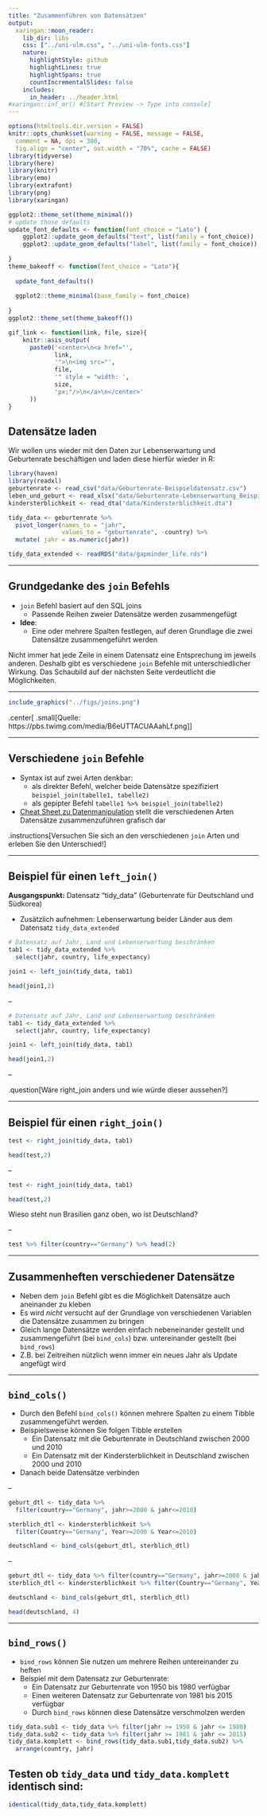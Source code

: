 ```yaml
---
title: "Zusammenführen von Datensätzen"
output:
  xaringan::moon_reader:
    lib_dir: libs
    css: ["../uni-ulm.css", "../uni-ulm-fonts.css"]
    nature:
      highlightStyle: github
      highlightLines: true
      highlightSpans: true
      countIncrementalSlides: false
    includes:
      in_header: ../header.html 
#xaringan::inf_mr() #[Start Preview -> Type into console]
---
```


```r
options(htmltools.dir.version = FALSE)
knitr::opts_chunk$set(warning = FALSE, message = FALSE, 
  comment = NA, dpi = 300,
  fig.align = "center", out.width = "70%", cache = FALSE)
library(tidyverse)
library(here)
library(knitr)
library(emo)
library(extrafont)
library(png) 
library(xaringan)

ggplot2::theme_set(theme_minimal())
# update those defaults
update_font_defaults <- function(font_choice = "Lato") {
    ggplot2::update_geom_defaults("text", list(family = font_choice))
    ggplot2::update_geom_defaults("label", list(family = font_choice))
    
}
theme_bakeoff <- function(font_choice = "Lato"){ 
  
  update_font_defaults()
  
  ggplot2::theme_minimal(base_family = font_choice)
  
}
ggplot2::theme_set(theme_bakeoff())

gif_link <- function(link, file, size){
    knitr::asis_output(
      paste0('<center>\n<a href="',
             link,
             '">\n<img src="',
             file,
             '" style = "width: ',
             size,
             'px;"/>\n</a>\n</center>'
      ))
}
```

## Datensätze laden

Wir wollen uns wieder mit den Daten zur Lebenserwartung und Geburtenrate beschäftigen und laden diese hierfür wieder in R:

```r
library(haven)
library(readxl)
geburtenrate <- read_csv("data/Geburtenrate-Beispieldatensatz.csv")
leben_und_geburt <- read_xlsx("data/Geburtenrate-Lebenserwartung_Beispiel.xlsx", sheet="Lebenserwartung_Geburtenrate")
kindersterblichkeit <- read_dta("data/Kindersterblichkeit.dta")

tidy_data <- geburtenrate %>%
  pivot_longer(names_to = "jahr", 
               values_to = "geburtenrate", -country) %>%
  mutate( jahr = as.numeric(jahr))

tidy_data_extended <- readRDS("data/gapminder_life.rds")
```

---

## Grundgedanke des `join` Befehls

- `join` Befehl basiert auf den SQL joins 
    - Passende Reihen zweier Datensätze werden zusammengefügt
- **Idee**:
    - Eine oder mehrere Spalten festlegen, auf deren Grundlage die zwei Datensätze zusammengeführt werden

Nicht immer hat jede Zeile in einem Datensatz eine Entsprechung im jeweils anderen. Deshalb gibt es verschiedene `join` Befehle mit unterschiedlicher Wirkung. Das Schaubild auf der nächsten Seite verdeutlicht die Möglichkeiten.

---

```r
include_graphics("../figs/joins.png")
```
.center[
.small[Quelle: https://pbs.twimg.com/media/B6eUTTACUAAahLf.png]
]

---

## Verschiedene `join` Befehle

- Syntax ist auf zwei Arten denkbar:
  - als direkter Befehl, welcher beide Datensätze spezifiziert `beispiel_join(tabelle1, tabelle2)`
  - als gepipter Befehl `tabelle1 %>% beispiel_join(tabelle2)`
- [Cheat Sheet zu Datenmanipulation](https://resources.rstudio.com/rstudio-developed/data-transformation) stellt die verschiedenen Arten Datensätze zusammenzuführen grafisch dar

.instructions[Versuchen Sie sich an den verschiedenen `join` Arten und erleben Sie den Unterschied!]


---

## Beispiel für einen `left_join()`

**Ausgangspunkt:** Datensatz "tidy_data" (Geburtenrate für Deutschland und Südkorea) 

  - Zusätzlich aufnehmen: Lebenserwartung beider Länder aus dem Datensatz `tidy_data_extended`

```r
# Datensatz auf Jahr, Land und Lebenserwartung beschränken
tab1 <- tidy_data_extended %>% 
  select(jahr, country, life_expectancy)

join1 <- left_join(tidy_data, tab1)

head(join1,2)
```

--

```r
# Datensatz auf Jahr, Land und Lebenserwartung beschränken
tab1 <- tidy_data_extended %>% 
  select(jahr, country, life_expectancy)

join1 <- left_join(tidy_data, tab1)

head(join1,2)
```

--

.question[Wäre right_join anders und wie würde dieser aussehen?]

---

## Beispiel für einen `right_join()`

```r
test <- right_join(tidy_data, tab1)

head(test,2)
```

--

```r
test <- right_join(tidy_data, tab1)

head(test,2)
```

Wieso steht nun Brasilien ganz oben, wo ist Deutschland?

--

```r
test %>% filter(country=="Germany") %>% head(2)
```

---

## Zusammenheften verschiedener Datensätze

- Neben dem `join` Befehl gibt es die Möglichkeit Datensätze auch aneinander zu kleben
- Es wird _nicht_ versucht auf der Grundlage von verschiedenen Variablen die Datensätze zusammen zu bringen
- Gleich lange Datensätze werden einfach nebeneinander gestellt und zusammengeführt (bei `bind_cols`) bzw. untereinander gestellt (bei `bind_rows`)
- Z.B. bei Zeitreihen nützlich wenn immer ein neues Jahr als Update angefügt wird

---

## `bind_cols()`

- Durch den Befehl `bind_cols()` können mehrere Spalten zu einem Tibble zusammengeführt werden.
- Beispielsweise können Sie folgen Tibble erstellen
  - Ein Datensatz mit die Geburtenrate in Deutschland zwischen 2000 und 2010
  - Ein Datensatz mit der Kindersterblichkeit in Deutschland zwischen 2000 und 2010
- Danach beide Datensätze verbinden

--

```r
geburt_dtl <- tidy_data %>% 
  filter(country=="Germany", jahr>=2000 & jahr<=2010)

sterblich_dtl <- kindersterblichkeit %>% 
  filter(Country=="Germany", Year>=2000 & Year<=2010)

deutschland <- bind_cols(geburt_dtl, sterblich_dtl)
```

--

```r
geburt_dtl <- tidy_data %>% filter(country=="Germany", jahr>=2000 & jahr<=2010)
sterblich_dtl <- kindersterblichkeit %>% filter(Country=="Germany", Year>=2000 & Year<=2010)

deutschland <- bind_cols(geburt_dtl, sterblich_dtl)

head(deutschland, 4)
```

---

## `bind_rows()`

- `bind_rows` können Sie nutzen um mehrere Reihen untereinander zu heften
- Beispiel mit dem Datensatz zur Geburtenrate:
  - Ein Datensatz zur Geburtenrate von 1950 bis 1980 verfügbar
  - Einen weiteren Datensatz zur Geburtenrate von 1981 bis 2015 verfügbar
  - Durch `bind_rows` können diese Datensätze verschmolzen werden

```r
tidy_data.sub1 <- tidy_data %>% filter(jahr >= 1950 & jahr <= 1980)
tidy_data.sub2 <- tidy_data %>% filter(jahr >= 1981 & jahr <= 2015)
tidy_data.komplett <- bind_rows(tidy_data.sub1,tidy_data.sub2) %>% 
  arrange(country, jahr)
```

Testen ob `tidy_data` und `tidy_data.komplett` identisch sind:
--

```r
identical(tidy_data,tidy_data.komplett)
```